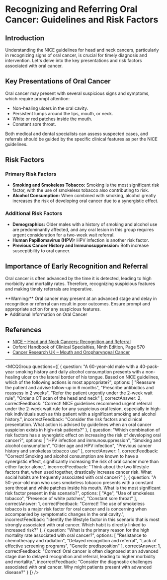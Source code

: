 
# Recognizing and Referring Oral Cancer: Guidelines and Risk Factors

## Introduction

Understanding the NICE guidelines for head and neck cancers, particularly in recognizing signs of oral cancer, is crucial for timely diagnosis and intervention. Let's delve into the key presentations and risk factors associated with oral cancer.

## Key Presentations of Oral Cancer

Oral cancer may present with several suspicious signs and symptoms, which require prompt attention:

- Non-healing ulcers in the oral cavity.
- Persistent lumps around the lips, mouth, or neck.
- White or red patches inside the mouth.
- Constant sore throat.

Both medical and dental specialists can assess suspected cases, and referrals should be guided by the specific clinical features as per the NICE guidelines.

## Risk Factors

### Primary Risk Factors

- **Smoking and Smokeless Tobacco:** Smoking is the most significant risk factor, with the use of smokeless tobacco also contributing to risk.
- **Alcohol Consumption:** When combined with smoking, alcohol greatly increases the risk of developing oral cancer due to a synergistic effect.

### Additional Risk Factors

- **Demographics:** Older males with a history of smoking and alcohol use are predominantly affected, and any oral lesion in this group requires urgent consideration for a two-week wait referral.
- **Human Papillomavirus (HPV):** HPV infection is another risk factor.
- **Previous Cancer History and Immunosuppression:** Both increase susceptibility to oral cancer.

## Importance of Early Recognition and Referral

Oral cancer is often advanced by the time it is detected, leading to high morbidity and mortality rates. Therefore, recognizing suspicious features and making timely referrals are imperative.

<Callout emoji="⚠️">
**Warning:** Oral cancer may present at an advanced stage and delay in recognition or referral can result in poor outcomes. Ensure prompt and appropriate action for any suspicious features.
</Callout>

<details>
<summary>Additional Information on Oral Cancer</summary>

Timely detection and referral for oral cancer require healthcare professionals to be vigilant about the signs and in identifying individuals at risk. Education on the synergistic effect of alcohol and tobacco use is vital.

</details>

## References

- [NICE – Head and Neck Cancers: Recognition and Referral](https://cks.nice.org.uk/head-and-neck-cancers-recognition-and-referral)
- Oxford Handbook of Clinical Specialties, Ninth Edition, Page 570
- [Cancer Research UK – Mouth and Oropharyngeal Cancer](https://www.cancerresearchuk.org/about-cancer/mouth-cancer)

---

<MCQGroup questions={[
  {
    question: "A 60-year-old male with a 40-pack-year smoking history and daily alcohol consumption presents with a non-healing ulcer on the lateral border of his tongue. Based on NICE guidelines, which of the following actions is most appropriate?",
    options: [
      "Reassure the patient and advise follow-up in 6 months",
      "Prescribe antibiotics and reassess in 2 weeks",
      "Refer the patient urgently under the 2-week wait rule",
      "Order a CT scan of the head and neck"
    ],
    correctAnswer: 2,
    correctFeedback: "Correct! NICE guidelines recommend urgent referral under the 2-week wait rule for any suspicious oral lesion, especially in high-risk individuals such as this patient with a significant smoking and alcohol history.",
    incorrectFeedback: "Consider the risk factors and clinical presentation. What action is advised by guidelines when an oral cancer suspicion exists in high-risk patients?"
  },
  {
    question: "Which combination of risk factors has a synergistic effect on increasing the risk of developing oral cancer?",
    options: [
      "HPV infection and immunosuppression",
      "Smoking and alcohol consumption",
      "Older age and HPV infection",
      "Previous cancer history and smokeless tobacco use"
    ],
    correctAnswer: 1,
    correctFeedback: "Correct! Smoking and alcohol consumption are known to have a synergistic effect, significantly increasing the risk of oral cancer more than either factor alone.",
    incorrectFeedback: "Think about the two lifestyle factors that, when used together, drastically increase cancer risk. What social habits are frequently associated with oral cancer?"
  },
  {
    question: "A 50-year-old man who uses smokeless tobacco presents with a constant sore throat and white patches inside his mouth. What is the most significant risk factor present in this scenario?",
    options: [
      "Age",
      "Use of smokeless tobacco",
      "Presence of white patches",
      "Constant sore throat"
    ],
    correctAnswer: 1,
    correctFeedback: "Correct! The use of smokeless tobacco is a major risk factor for oral cancer and is concerning when accompanied by symptomatic changes in the oral cavity.",
    incorrectFeedback: "Identify the lifestyle factor in this scenario that is most strongly associated with oral cancer. Which habit is directly linked to increased risk?"
  },
  {
    question: "What is the primary reason for the high mortality rate associated with oral cancer?",
    options: [
      "Resistance to chemotherapy and radiation",
      "Delayed recognition and referral",
      "Lack of effective screening programs",
      "Genetic predisposition"
    ],
    correctAnswer: 1,
    correctFeedback: "Correct! Oral cancer is often diagnosed at an advanced stage due to delayed recognition and referral, leading to higher morbidity and mortality.",
    incorrectFeedback: "Consider the diagnostic challenges associated with oral cancer. Why might patients present with advanced disease?"
  }
]} />